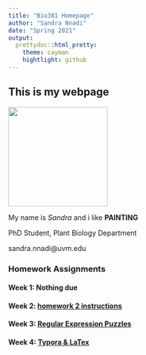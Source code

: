```yaml
---
title: "Bio381 Homepage"
author: "Sandra Nnadi"
date: "Spring 2021"
output:
  prettydoc::html_pretty:
    theme: cayman
    hightlight: github
---
```



## This is my webpage


<img src='20201107_164824.jpg' width='200' height='200' />


My name is *Sandra* and i like **PAINTING**

PhD Student, Plant Biology Department

sandra.nnadi@uvm.edu


### Homework Assignments

#### Week 1: **Nothing due**

#### Week 2: [homework 2 instructions](homework_02.html)

#### Week 3: [Regular Expression Puzzles](homework_03.html)

#### Week 4: [Typora & LaTex](Homework_04)
